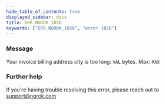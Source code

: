 ```yaml
---
hide_table_of_contents: true
displayed_sidebar: docs
title: ERR_NGROK_1026
keywords: ["ERR_NGROK_1026", "error 1026"]
---
```


### Message

Your invoice billing address city is too long: `VAL` bytes. Max: `MAX`

### Further help

If you're having trouble resolving this error, please reach out to [support@ngrok.com](mailto:support@ngrok.com?subject=Help%20with%20ERR_NGROK_1026)
